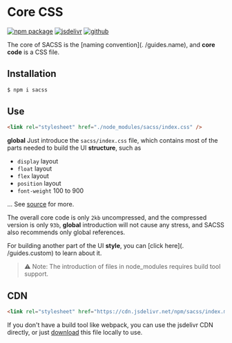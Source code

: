 # Core CSS

[![npm package][npm-badge]][npm-url]
[![jsdelivr][jsdelivr-badge]][jsdelivr-url]
[![github][git-badge]][git-url]

[npm-badge]: https://img.shields.io/npm/v/sacss.svg
[npm-url]: https://www.npmjs.org/package/sacss
[npm-downloads]: https://img.shields.io/npm/dw/sacss
[git-url]: https://github.com/s-acss/sacss
[git-badge]: https://img.shields.io/github/stars/s-acss/sacss.svg?style=social
[jsdelivr-badge]: https://data.jsdelivr.com/v1/package/npm/sacss/badge
[jsdelivr-url]: https://www.jsdelivr.com/package/npm/sacss

The core of SACSS is the [naming convention](. /guides.name), and **core code** is a CSS file.

## Installation

```bash
$ npm i sacss
```

## Use

```html
<link rel="stylesheet" href="./node_modules/sacss/index.css" />
```

**global** Just introduce the `sacss/index.css` file, which contains most of the parts needed to build the UI **structure**, such as

- `display` layout
- `float` layout
- `flex` layout
- `position` layout
- `font-weight` 100 to 900

... See [source](https://cdn.jsdelivr.net/npm/sacss/index.css) for more.

The overall core code is only `2kb` uncompressed, and the compressed version is only `93b`, **global** introduction will not cause any stress, and SACSS also recommends only global references.

For building another part of the UI **style**, you can [click here](. /guides.custom) to learn about it.

> ⚠️ Note: The introduction of files in node_modules requires build tool support.

## CDN

```html
<link rel="stylesheet" href="https://cdn.jsdelivr.net/npm/sacss/index.min.css" />
```

If you don't have a build tool like webpack, you can use the jsdelivr CDN directly, or just [download](https://cdn.jsdelivr.net/npm/sacss/index.min.css) this file locally to use.
